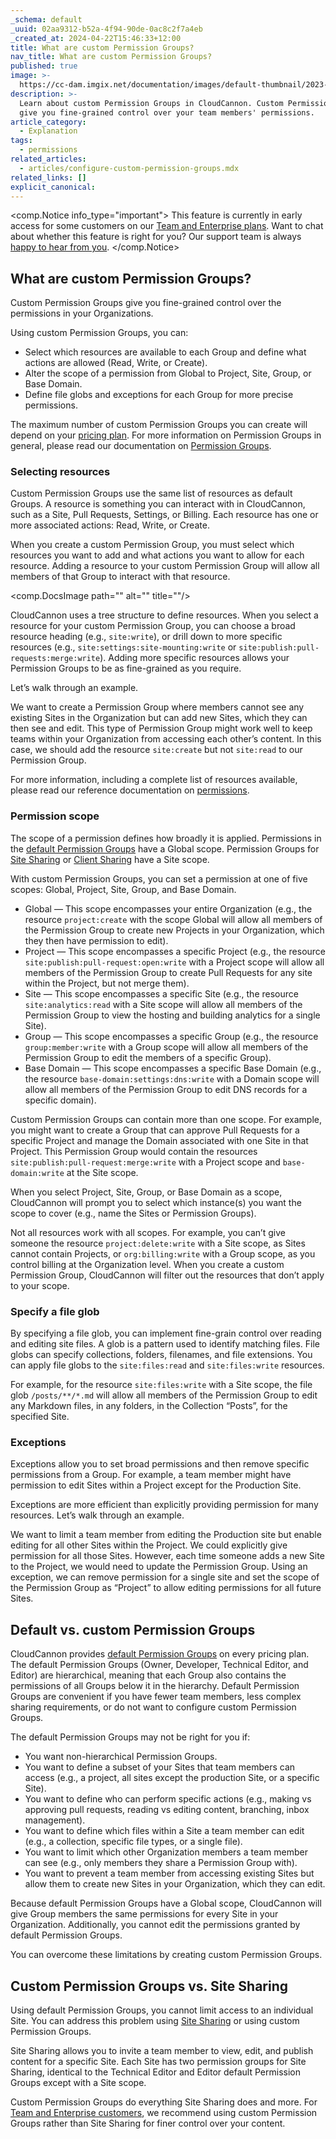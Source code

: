 ```yaml
---
_schema: default
_uuid: 02aa9312-b52a-4f94-90de-0ac8c2f7a4eb
_created_at: 2024-04-22T15:46:33+12:00
title: What are custom Permission Groups?
nav_title: What are custom Permission Groups?
published: true
image: >-
  https://cc-dam.imgix.net/documentation/images/default-thumbnail/2023-Q4/CloudCannon-Documentation-Thumbnail.png
description: >-
  Learn about custom Permission Groups in CloudCannon. Custom Permission Groups
  give you fine-grained control over your team members' permissions.
article_category:
  - Explanation
tags:
  - permissions
related_articles:
  - articles/configure-custom-permission-groups.mdx
related_links: []
explicit_canonical:
---
```

<comp.Notice info_type="important">
  This feature is currently in early access for some customers on our [Team and Enterprise plans](/pricing/). Want to chat about whether this feature is right for you? Our support team is always [happy to hear from you]().
</comp.Notice>

## What are custom Permission Groups?

Custom Permission Groups give you fine-grained control over the permissions in your Organizations.

Using custom Permission Groups, you can:

* Select which resources are available to each Group and define what actions are allowed (Read, Write, or Create).
* Alter the scope of a permission from Global to Project, Site, Group, or Base Domain.
* Define file globs and exceptions for each Group for more precise permissions.

The maximum number of custom Permission Groups you can create will depend on your [pricing plan](/pricing/). For more information on Permission Groups in general, please read our documentation on [Permission Groups](/documentation/articles/what-are-permission-groups/).

### Selecting resources

Custom Permission Groups use the same list of resources as default Groups. A resource is something you can interact with in CloudCannon, such as a Site, Pull Requests, Settings, or Billing. Each resource has one or more associated actions: Read, Write, or Create.

When you create a custom Permission Group, you must select which resources you want to add and what actions you want to allow for each resource. Adding a resource to your custom Permission Group will allow all members of that Group to interact with that resource.

<comp.DocsImage path="" alt="" title=""/>

CloudCannon uses a tree structure to define resources. When you select a resource for your custom Permission Group, you can choose a broad resource heading (e.g., `site:write`), or drill down to more specific resources (e.g., `site:settings:site-mounting:write` or `site:publish:pull-requests:merge:write`). Adding more specific resources allows your Permission Groups to be as fine-grained as you require.

Let’s walk through an example.

We want to create a Permission Group where members cannot see any existing Sites in the Organization but can add new Sites, which they can then see and edit. This type of Permission Group might work well to keep teams within your Organization from accessing each other’s content. In this case, we should add the resource `site:create` but not `site:read` to our Permission Group.

For more information, including a complete list of resources available, please read our reference documentation on [permissions](/documentation/articles/permissions-reference/).

### Permission scope

The scope of a permission defines how broadly it is applied. Permissions in the [default Permission Groups](/documentation/articles/what-are-default-permission-groups/) have a Global scope. Permission Groups for [Site Sharing](/documentation/articles/share-a-site-with-site-sharing/) or [Client Sharing](/documentation/articles/share-a-site-with-client-sharing/) have a Site scope.

With custom Permission Groups, you can set a permission at one of five scopes: Global, Project, Site, Group, and Base Domain.

* Global — This scope encompasses your entire Organization (e.g., the resource `project:create` with the scope Global will allow all members of the Permission Group to create new Projects in your Organization, which they then have permission to edit).
* Project — This scope encompasses a specific Project (e.g., the resource `site:publish:pull-request:open:write` with a Project scope will allow all members of the Permission Group to create Pull Requests for any site within the Project, but not merge them).
* Site — This scope encompasses a specific Site (e.g., the resource `site:analytics:read` with a Site scope will allow all members of the Permission Group to view the hosting and building analytics for a single Site).
* Group — This scope encompasses a specific Group (e.g., the resource `group:member:write` with a Group scope will allow all members of the Permission Group to edit the members of a specific Group).
* Base Domain — This scope encompasses a specific Base Domain (e.g., the resource `base-domain:settings:dns:write` with a Domain scope will allow all members of the Permission Group to edit DNS records for a specific domain).

Custom Permission Groups can contain more than one scope. For example, you might want to create a Group that can approve Pull Requests for a specific Project and manage the Domain associated with one Site in that Project. This Permission Group would contain the resources `site:publish:pull-request:merge:write` with a Project scope and `base-domain:write` at the Site scope.

When you select Project, Site, Group, or Base Domain as a scope, CloudCannon will prompt you to select which instance(s) you want the scope to cover (e.g., name the Sites or Permission Groups).

Not all resources work with all scopes. For example, you can’t give someone the resource `project:delete:write` with a Site scope, as Sites cannot contain Projects, or `org:billing:write` with a Group scope, as you control billing at the Organization level. When you create a custom Permission Group, CloudCannon will filter out the resources that don’t apply to your scope.

### Specify a file glob

By specifying a file glob, you can implement fine-grain control over reading and editing site files. A glob is a pattern used to identify matching files. File globs can specify collections, folders, filenames, and file extensions. You can apply file globs to the `site:files:read` and `site:files:write` resources.

For example, for the resource `site:files:write` with a Site scope, the file glob `/posts/**/*.md` will allow all members of the Permission Group to edit any Markdown files, in any folders, in the Collection “Posts”, for the specified Site.

### Exceptions

Exceptions allow you to set broad permissions and then remove specific permissions from a Group. For example, a team member might have permission to edit Sites within a Project except for the Production Site.

Exceptions are more efficient than explicitly providing permission for many resources. Let’s walk through an example.

We want to limit a team member from editing the Production site but enable editing for all other Sites within the Project. We could explicitly give permission for all those Sites. However, each time someone adds a new Site to the Project, we would need to update the Permission Group. Using an exception, we can remove permission for a single site and set the scope of the Permission Group as “Project” to allow editing permissions for all future Sites.

## Default vs. custom Permission Groups

CloudCannon provides [default Permission Groups](/documentation/articles/what-are-default-permission-groups) on every pricing plan. The default Permission Groups (Owner, Developer, Technical Editor, and Editor) are hierarchical, meaning that each Group also contains the permissions of all Groups below it in the hierarchy. Default Permission Groups are convenient if you have fewer team members, less complex sharing requirements, or do not want to configure custom Permission Groups.

The default Permission Groups may not be right for you if:

* You want non-hierarchical Permission Groups.
* You want to define a subset of your Sites that team members can access (e.g., a project, all sites except the production Site, or a specific Site).
* You want to define who can perform specific actions (e.g., making vs approving pull requests, reading vs editing content, branching, inbox management).
* You want to define which files within a Site a team member can edit (e.g., a collection, specific file types, or a single file).
* You want to limit which other Organization members a team member can see (e.g., only members they share a Permission Group with).
* You want to prevent a team member from accessing existing Sites but allow them to create new Sites in your Organization, which they can edit.

Because default Permission Groups have a Global scope, CloudCannon will give Group members the same permissions for every Site in your Organization. Additionally, you cannot edit the permissions granted by default Permission Groups.

You can overcome these limitations by creating custom Permission Groups.

## Custom Permission Groups vs. Site Sharing

Using default Permission Groups, you cannot limit access to an individual Site. You can address this problem using [Site Sharing](/documentation/articles/sharing-on-a-per-site-basis/) or using custom Permission Groups.

Site Sharing allows you to invite a team member to view, edit, and publish content for a specific Site. Each Site has two permission groups for Site Sharing, identical to the Technical Editor and Editor default Permission Groups except with a Site scope.

Custom Permission Groups do everything Site Sharing does and more. For [Team and Enterprise customers](/pricing/), we recommend using custom Permission Groups rather than Site Sharing for finer control over your content.